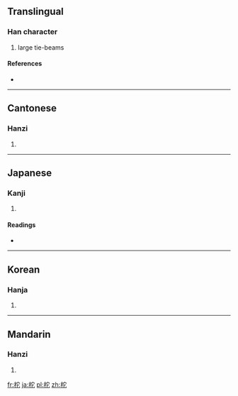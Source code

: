 ==Translingual==

===Han character===
{{Han char|rn=75|rad=木|as=05|sn=9|four=4391<sub>1</sub>|canj=木十心 (DJP)}}

# large tie-beams

====References====
* {{Han ref|kx=0518.040|dkj=14599|dj=0906.060|hdz=21189.030|uh=67C1|ud=26561|bh=CEFB|bd=52987}}

----

==Cantonese==

===Hanzi===
{{yue-hanzi|jyut=|y=to4}}

# {{defn|Cantonese|sort=木05}}

----

==Japanese==

===Kanji===
{{ja-kanji|grade=|rs=木05}}

# {{defn|Japanese|sort=木05}}

====Readings====
* {{ja-readings|on=[[た]] (ta), [[だ]] (da)|kun=[[かじ]] (kaji)}}

----

==Korean==

===Hanja===
{{ko-hanja|hangeul=타|eumhun=|rv=ta|mr=t'a|y=tha}}

# {{defn|Korean|sort=木05}}

----

==Mandarin==

===Hanzi===
{{cmn-hanzi|pin=[[duò]] ([[duo4]])|wg=to<sup>4</sup>}}

# {{defn|Mandarin|sort=木05}}

[[fr:柁]]
[[ja:柁]]
[[pl:柁]]
[[zh:柁]]